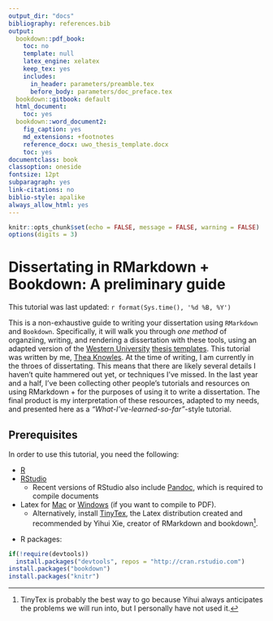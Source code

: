 ```yaml
--- 
output_dir: "docs"
bibliography: references.bib
output:
  bookdown::pdf_book:
    toc: no
    template: null
    latex_engine: xelatex
    keep_tex: yes
    includes:
      in_header: parameters/preamble.tex
      before_body: parameters/doc_preface.tex
  bookdown::gitbook: default
  html_document:
    toc: yes
  bookdown::word_document2:
    fig_caption: yes
    md_extensions: +footnotes
    reference_docx: uwo_thesis_template.docx
    toc: yes
documentclass: book
classoption: oneside
fontsize: 12pt
subparagraph: yes
link-citations: no
biblio-style: apalike
always_allow_html: yes
---
```

```r
knitr::opts_chunk$set(echo = FALSE, message = FALSE, warning = FALSE)
options(digits = 3)
```

# Dissertating in RMarkdown + Bookdown: A preliminary guide

This tutorial was last updated: `r format(Sys.time(), '%d %B, %Y')`

This is a non-exhaustive guide to writing your dissertation using `RMarkdown` and `Bookdown`. 
Specifically, it will walk you through *one method* of organziing, writing, and rendering a dissertation with these tools, using an adapted version of the [Western University](uwo.ca) [thesis templates](https://grad.uwo.ca/academics/thesis/formatting.html).
This tutorial was written by me, [Thea Knowles](theaknowles.com). At the time of writing, I am currently in the throes of dissertating. This means that there are likely several details I haven't quite hammered out yet, or techniques I've missed. In the last year and a half, I've been collecting other people's tutorials and resources on using RMarkdown + for the purposes of using it to write a dissertation. The final product is my interpretation of these resources, adapted to my needs, and presented here as a *"What-I've-learned-so-far"*-style tutorial.

## Prerequisites

In order to use this tutorial, you need the following:

- [R](https://www.r-project.org/)
- [RStudio](https://www.rstudio.com/products/rstudio/download/)
  - Recent versions of RStudio also include [Pandoc](), which is required to compile documents
- Latex for [Mac](https://tug.org/mactex/mactex-download.html) or [Windows](https://miktex.org/download) (if you want to compile to PDF).
  - Alternatively, install [TinyTex](https://yihui.name/tinytex/), the Latex distribution created and recommended by Yihui Xie, creator of RMarkdown and bookdown[^139].

[^139]: TinyTex is probably the best way to go because Yihui always anticipates the problems we will run into, but I personally have not used it.

- R packages:

```r
if(!require(devtools))
  install.packages("devtools", repos = "http://cran.rstudio.com")
install.packages("bookdown")
install.packages("knitr")

```

